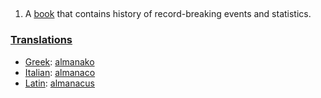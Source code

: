 ==[[]]==

# A [[book]] that contains history of record-breaking events and statistics.

===[[Translations]]===

*[[Greek]]: [[almanako]]
*[[Italian]]: [[almanaco]]
*[[Latin]]: [[almanacus]]